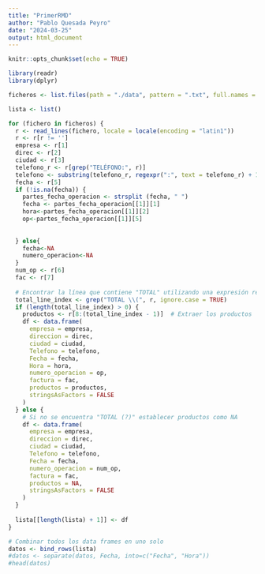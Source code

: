 ```yaml
---
title: "PrimerRMD"
author: "Pablo Quesada Peyro"
date: "2024-03-25"
output: html_document
---
```


```r
knitr::opts_chunk$set(echo = TRUE)
```

```r
library(readr)
library(dplyr)

ficheros <- list.files(path = "./data", pattern = ".txt", full.names = TRUE)

lista <- list()

for (fichero in ficheros) {
  r <- read_lines(fichero, locale = locale(encoding = "latin1"))
  r <- r[r != '']
  empresa <- r[1]
  direc <- r[2]
  ciudad <- r[3]
  telefono_r <- r[grep("TELÉFONO:", r)] 
  telefono <- substring(telefono_r, regexpr(":", text = telefono_r) + 1)
  fecha <- r[5]
  if (!is.na(fecha)) {
    partes_fecha_operacion <- strsplit (fecha, " ")
    fecha <- partes_fecha_operacion[[1]][1]
    hora<-partes_fecha_operacion[[1]][2]
    op<-partes_fecha_operacion[[1]][5]
    
    
  } else{
    fecha<-NA
    numero_operacion<-NA
  }
  num_op <- r[6]
  fac <- r[7]
  
  # Encontrar la línea que contiene "TOTAL" utilizando una expresión regular
  total_line_index <- grep("TOTAL \\(", r, ignore.case = TRUE)
  if (length(total_line_index) > 0) {
    productos <- r[8:(total_line_index - 1)]  # Extraer los productos
    df <- data.frame(
      empresa = empresa,
      direccion = direc,
      ciudad = ciudad,
      Telefono = telefono,
      Fecha = fecha,
      Hora = hora,
      numero_operacion = op,
      factura = fac,
      productos = productos,
      stringsAsFactors = FALSE
    )
  } else {
    # Si no se encuentra "TOTAL (?)" establecer productos como NA
    df <- data.frame(
      empresa = empresa,
      direccion = direc,
      ciudad = ciudad,
      Telefono = telefono,
      Fecha = fecha,
      numero_operacion = num_op,
      factura = fac,
      productos = NA,
      stringsAsFactors = FALSE
    )
  }
  
  lista[[length(lista) + 1]] <- df
}

# Combinar todos los data frames en uno solo
datos <- bind_rows(lista)
#datos <- separate(datos, Fecha, into=c("Fecha", "Hora"))
#head(datos)


```
